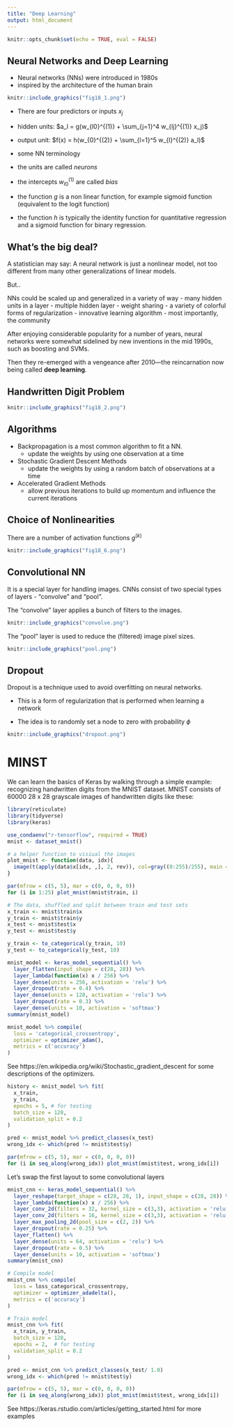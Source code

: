 ```yaml
---
title: "Deep Learning"
output: html_document
---
```


```r
knitr::opts_chunk$set(echo = TRUE, eval = FALSE)
```


## Neural Networks and Deep Learning

- Neural networks (NNs) were introduced in 1980s
- inspired by the architecture of the human brain
     
```r
knitr::include_graphics("fig18_1.png")
```


- There are four predictors or inputs $x_j$
- hidden units: $a_l = g(w_{l0}^{(1)} + \sum_{j=1}^4 w_{lj}^{(1)} x_j)$
- output unit: $f(x) = h(w_{0}^{(2)} + \sum_{l=1}^5 w_{l}^{(2)} a_l)$

- some NN terminology
- the units are called *neurons*
- the intercepts $w_{l0}^{(1)}$ are called *bias*
- the function $g$ is a non linear function, for example sigmoid function (equivalent to the logit function)
- the function $h$ is typically the identity function for quantitative regression and a sigmoid function for binary regression.


## What’s the big deal?

A statistician may say: A neural network is just a nonlinear model, not too different from many other
generalizations of linear models.

But..

NNs could be scaled up and generalized in a variety of way
- many hidden units in a layer
- multiple hidden layer
- weight sharing
- a variety of colorful forms of regularization
- innovative learning algorithm
- most importantly, the community

After enjoying considerable popularity for a number of years, neural
networks were somewhat sidelined by new inventions in the mid 1990s,
such as boosting and SVMs.

Then they re-emerged with a vengeance after 2010—the
reincarnation now being called **deep learning**. 


## Handwritten Digit Problem

```r
knitr::include_graphics("fig18_2.png")
```



## Algorithms

- Backpropagation is a most common algorithm to fit a NN.
    - update the weights by using one observation at a time
    
- Stochastic Gradient Descent Methods
    - update the weights by using a random batch of observations at a time
   
- Accelerated Gradient Methods
    - allow previous iterations to build up momentum and influence the current iterations

## Choice of Nonlinearities
There are a number of activation functions $g^{(k)}$

```r
knitr::include_graphics("fig18_6.png")
```


## Convolutional NN

It is a special layer for handling images. CNNs consist of two special types of layers - "convolve" and "pool".

The "convolve" layer applies a bunch of filters to the images.

```r
knitr::include_graphics("convolve.png")
```

The "pool" layer is used to reduce the (filtered) image pixel sizes.
```r
knitr::include_graphics("pool.png")
```



## Dropout

Dropout is a technique used to avoid overfitting on neural networks.

- This is a form of regularization that is performed when learning a network

- The idea is to randomly set a node to zero with probability $\phi$

```r
knitr::include_graphics("dropout.png")
```


# MINST

We can learn the basics of Keras by walking through a simple example: recognizing handwritten digits from the MNIST dataset. MNIST consists of 60000 28 x 28 grayscale images of handwritten digits like these:

```r
library(reticulate)
library(tidyverse)
library(keras)

use_condaenv("r-tensorflow", required = TRUE)
mnist <- dataset_mnist()
```

```r
# a helper function to visiual the images
plot_mnist <- function(data, idx){
  image(t(apply(data$x[idx, ,], 2, rev)), col=gray((0:255)/255), main = data$y[idx], axes = FALSE)
}
```

```r
par(mfrow = c(5, 5), mar = c(0, 0, 0, 0))
for (i in 1:25) plot_mnist(mnist$train, i)
```

```r
# The data, shuffled and split between train and test sets
x_train <- mnist$train$x
y_train <- mnist$train$y
x_test <- mnist$test$x
y_test <- mnist$test$y

y_train <- to_categorical(y_train, 10)
y_test <- to_categorical(y_test, 10)
```


```r
mnist_model <- keras_model_sequential() %>% 
  layer_flatten(input_shape = c(28, 28)) %>%
  layer_lambda(function(x) x / 256) %>% 
  layer_dense(units = 256, activation = 'relu') %>% 
  layer_dropout(rate = 0.4) %>% 
  layer_dense(units = 128, activation = 'relu') %>%
  layer_dropout(rate = 0.3) %>%
  layer_dense(units = 10, activation = 'softmax')
summary(mnist_model)
```


```r
mnist_model %>% compile(
  loss = 'categorical_crossentropy',
  optimizer = optimizer_adam(),
  metrics = c('accuracy')
)
```

See https://en.wikipedia.org/wiki/Stochastic_gradient_descent for some descriptions of the optimizers.

```r
history <- mnist_model %>% fit(
  x_train, 
  y_train,
  epochs = 5, # for testing
  batch_size = 128,
  validation_split = 0.2
)
```

```r
pred <- mnist_model %>% predict_classes(x_test)
wrong_idx <- which(pred != mnist$test$y)
```

```r
par(mfrow = c(5, 5), mar = c(0, 0, 0, 0))
for (i in seq_along(wrong_idx)) plot_mnist(mnist$test, wrong_idx[i])
```


Let's swap the first layout to some convolutional layers


```r
mnist_cnn <- keras_model_sequential() %>%
  layer_reshape(target_shape = c(28, 28, 1), input_shape = c(28, 28)) %>% 
  layer_lambda(function(x) x / 256) %>% 
  layer_conv_2d(filters = 32, kernel_size = c(3,3), activation = 'relu') %>% 
  layer_conv_2d(filters = 16, kernel_size = c(3,3), activation = 'relu') %>% 
  layer_max_pooling_2d(pool_size = c(2, 2)) %>% 
  layer_dropout(rate = 0.25) %>% 
  layer_flatten() %>% 
  layer_dense(units = 64, activation = 'relu') %>% 
  layer_dropout(rate = 0.5) %>% 
  layer_dense(units = 10, activation = 'softmax')
summary(mnist_cnn)
```

```r
# Compile model
mnist_cnn %>% compile(
  loss = loss_categorical_crossentropy,
  optimizer = optimizer_adadelta(),
  metrics = c('accuracy')
)
```

```r
# Train model
mnist_cnn %>% fit(
  x_train, y_train,
  batch_size = 128,
  epochs = 2,  # for testing
  validation_split = 0.2
)
```


```r
pred <- mnist_cnn %>% predict_classes(x_test/ 1.0)
wrong_idx <- which(pred != mnist$test$y)
```


```r
par(mfrow = c(5, 5), mar = c(0, 0, 0, 0))
for (i in seq_along(wrong_idx)) plot_mnist(mnist$test, wrong_idx[i])
```


See https://keras.rstudio.com/articles/getting_started.html for more examples

